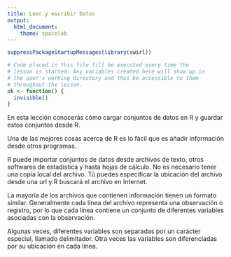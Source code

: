 ```yaml
---
title: Leer y escribir Datos
output:
  html_document:
    theme: spacelab
---
```


```r
suppressPackageStartupMessages(library(swirl))

# Code placed in this file fill be executed every time the
# lesson is started. Any variables created here will show up in
# the user's working directory and thus be accessible to them
# throughout the lesson.
ok <- function() {
  invisible()
}
``` 

En esta lección conocerás cómo cargar conjuntos de datos en R y guardar estos conjuntos desde R. 

Una de las mejores cosas acerca de R es lo fácil que es añadir información desde otros programas. 

R puede importar conjuntos de datos desde archivos de texto, otros softwares de estadística y hasta hojas de cálculo. No es necesario tener una copia local del archivo. Tú puedes especificar la ubicación del archivo desde una url y R buscará el archivo en Internet. 

La mayoría de los archivos que contienen información tienen un formato similar. Generalmente cada línea del archivo representa una observación o registro, por lo que cada línea contiene un conjunto de diferentes variables asociadas con la observación. 

Algunas veces, diferentes variables son separadas por un carácter especial, llamado delimitador. Otra veces las variables son diferenciadas por su ubicación en cada línea. 

